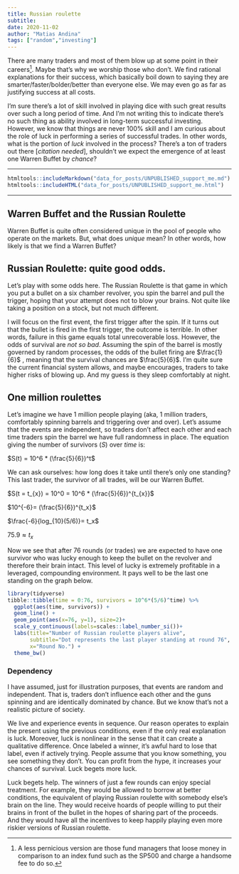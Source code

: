 ```yaml
---
title: Russian roulette
subtitle:
date: 2020-11-02 
author: "Matias Andina" 
tags: ["random","investing"]
---
```


There are many traders and most of them blow up at some point in their careers[^1]. Maybe that's why we worship those who don't. We find rational explanations for their success, which basically boil down to saying they are smarter/faster/bolder/better than everyone else. We may even go as far as justifying success at all costs.

[^1]: A less pernicious version are those fund managers that loose money in comparison to an index fund such as the SP500 and charge a handsome fee to do so.

I'm sure there's a lot of skill involved in playing dice with such great results over such a long period of time. And I'm not writing this to indicate there's no such thing as ability involved in long-term successful investing. However, we know that things are never 100% skill and I am curious about the role of luck in performing a series of successful trades. In other words, what is the portion of *luck* involved in the process? There's a ton of traders out there [*citation needed*], shouldn't we expect the emergence of at least one Warren Buffet by *chance*?

------------------------------------------------------------------------

```r
htmltools::includeMarkdown("data_for_posts/UNPUBLISHED_support_me.md")
htmltools::includeHTML("data_for_posts/UNPUBLISHED_support_me.html")
```

------------------------------------------------------------------------

## Warren Buffet and the Russian Roulette

Warren Buffet is quite often considered unique in the pool of people who operate on the markets. But, what does *unique* mean? In other words, how likely is that we find a Warren Buffet?

## Russian Roulette: quite good odds.

Let's play with some odds here. The Russian Roulette is that game in which you put a bullet on a six chamber revolver, you spin the barrel and pull the trigger, hoping that your attempt does not to blow your brains. Not quite like taking a position on a stock, but not much different.

I will focus on the first event, the first trigger after the spin. If it turns out that the bullet is fired in the first trigger, the outcome is terrible. In other words, failure in this game equals total unrecoverable loss. However, the odds of survival are *not so bad*. Assuming the spin of the barrel is mostly governed by random processes, the odds of the bullet firing are $\frac{1}{6}$ , meaning that the survival chances are $\frac{5}{6}$. I'm quite sure the current financial system allows, and maybe encourages, traders to take higher risks of blowing up. And my guess is they sleep comfortably at night.

## One million roulettes

Let's imagine we have 1 million people playing (aka, 1 million traders, comfortably spinning barrels and triggering over and over). Let's assume that the events are independent, so traders don't affect each other and each time traders spin the barrel we have full randomness in place. The equation giving the number of survivors (*S*) over *time* is:

$S(t) = 10^6 * (\frac{5}{6})^t$

We can ask ourselves: how long does it take until there's only one standing? This last trader, the survivor of all trades, will be our Warren Buffet.

$S(t = t_{x}) = 10^0 = 10^6 * (\frac{5}{6})^{t_{x}}$

$10^{-6}= (\frac{5}{6})^{t_x}$

$\frac{-6}{log_{10}(5/6)}= t_x$

$75.9 \approx t_x$

Now we see that after 76 rounds (or trades) we are expected to have one survivor who was lucky enough to keep the bullet on the revolver and therefore their brain intact. This level of lucky is extremely profitable in a leveraged, compounding environment. It pays well to be the last one standing on the graph below.

```r
library(tidyverse)
tibble::tibble(time = 0:76, survivors = 10^6*(5/6)^time) %>% 
  ggplot(aes(time, survivors)) +
  geom_line() +
  geom_point(aes(x=76, y=1), size=2)+
  scale_y_continuous(labels=scales::label_number_si())+
  labs(title="Number of Russian roulette players alive",
       subtitle="Dot represents the last player standing at round 76",
       x="Round No.") +
  theme_bw()
```

### Dependency

I have assumed, just for illustration purposes, that events are random and independent. That is, traders don't influence each other and the guns spinning and are identically dominated by chance. But we know that's not a realistic picture of society.

We live and experience events in sequence. Our reason operates to explain the present using the previous conditions, even if the only real explanation is luck. Moreover, luck is nonlinear in the sense that it can create a qualitative difference. Once labeled a winner, it's awful hard to lose that label, even if actively trying. People assume that you know something, you see something they don't. You can profit from the hype, it increases your chances of survival. Luck begets more luck.

Luck begets help. The winners of just a few rounds can enjoy special treatment. For example, they would be allowed to borrow at better conditions, the equivalent of playing Russian roulette with somebody else's brain on the line. They would receive hoards of people willing to put their brains in front of the bullet in the hopes of sharing part of the proceeds. And they would have all the incentives to keep happily playing even more riskier versions of Russian roulette.

